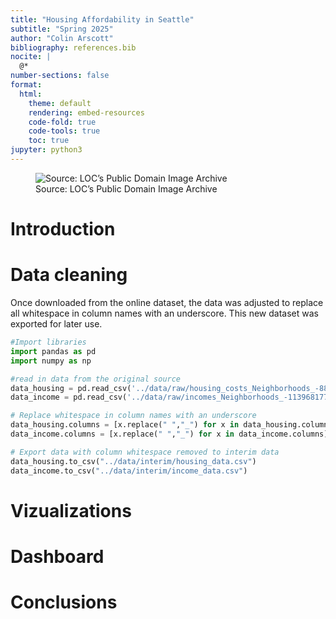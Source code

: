 ```yaml
---
title: "Housing Affordability in Seattle"
subtitle: "Spring 2025"
author: "Colin Arscott"
bibliography: references.bib
nocite: |
  @*
number-sections: false
format:
  html:
    theme: default
    rendering: embed-resources
    code-fold: true
    code-tools: true
    toc: true
jupyter: python3
---
```

![Source: LOC's Public Domain Image Archive](seattle_skyline.jpg){fig-alt="A photo of the Seattle skyline at dusk."}

# Introduction

# Data cleaning
Once downloaded from the online dataset, the data was adjusted to replace all whitespace in column names with an underscore. This new dataset was exported for later use.
```python
#Import libraries
import pandas as pd
import numpy as np

#read in data from the original source
data_housing = pd.read_csv('../data/raw/housing_costs_Neighborhoods_-8848403750169343217.csv')
data_income = pd.read_csv('../data/raw/incomes_Neighborhoods_-1139681776900304943.csv')

# Replace whitespace in column names with an underscore
data_housing.columns = [x.replace(" ","_") for x in data_housing.columns]
data_income.columns = [x.replace(" ","_") for x in data_income.columns]

# Export data with column whitespace removed to interim data
data_housing.to_csv("../data/interim/housing_data.csv")
data_income.to_csv("../data/interim/income_data.csv")
```

# Vizualizations

# Dashboard

# Conclusions